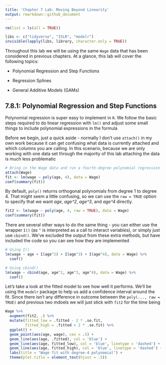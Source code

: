 ```yaml
---
title: 'Chapter 7 Lab: Moving Beyond Linearity'
output: rmarkdown::github_document
---
```



```r
rm(list = ls(all = TRUE))

libs <- c("tidyverse", "ISLR", "modelr")
invisible(lapply(libs, library, character.only = TRUE))
```

Throughout this lab we will be using the same `Wage` data that has been
considered in previous chapters. At a glance, this lab will cover the following
topics:

* Polynomial Regression and Step Functions

* Regression Splines 

* General Additive Models (GAMs)

## 7.8.1: Polynomial Regression and Step Functions

Polynomial regression is super easy to implement in `R`. We follow the basic 
steps required to do linear regression with `lm()` and adjust some small things
to include polynomial expressions in the formula

Before we begin, just a quick aside - normally I don't use `attach()` in my own 
work because it can get confusing what data is currently attached and which 
columns you are calling. In this scenario, because we are only working with one 
data set through the majority of this lab attaching the data is much less problematic

```r
# Bring in the Wage data and run a fourth-degree polynomial regression
attach(Wage)
fit <- lm(wage ~ poly(age, 4), data = Wage)
coef(summary(fit))
```

By default, `poly()` returns orthogonal polynomials from degree 1 to degree 4. 
That might seem a little confusing, so we can use the `raw = TRUE` option to specify
that we want _age_, _age^2_, _age^3_, and _age^4_ directly.

```r
fit2 <- lm(wage ~ poly(age, 4, raw = TRUE), data = Wage)
coef(summary(fit))
```

There are several other ways to do the same thing - you can either use the wrapper
`I()` (as `^` is interpreted as a call to interact variables), or simply just use 
`cbind()`. We've excluded the output from these extra methods, but have included
the code so you can see how they are implemented

```r
# Using I()
lm(wage ~ age + I(age^2) + I(age^3) + I(age^4), data = Wage) %>%
  coef()

# Using cbind()
lm(wage ~ cbind(age, age^2, age^3, age^4), data = Wage) %>%
  coef()
```

Let's take a look at the fitted model to see how well it performs. We'll be using
the `modelr` package to help us add a confidence interval around the fit. Since 
there isn't any difference in outcome between the `poly(..., raw = TRUE)` and previous
two mdoels we will just stick with `fit2` for the time being

```r
Wage %>%
  augment(fit2, .) %>%
  mutate(fitted_low = .fitted - 2 * .se.fit,
         fitted_high = .fitted + 2 * .se.fit) %>%
  ggplot() +
  geom_point(aes(age, wage), cex = .5) + 
  geom_line(aes(age, .fitted), col = 'blue') +
  geom_line(aes(age, fitted_low), col = 'blue', linetype = 'dashed') +
  geom_line(aes(age, fitted_high), col = 'blue', linetype = 'dashed') +
  labs(title = "Wage fit with degree-4 polynomial") + 
  theme(plot.title = element_text(hjust = .5))
```


